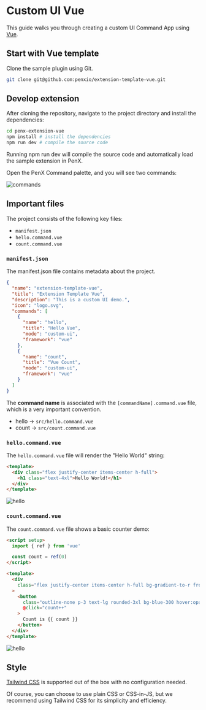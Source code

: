 # Custom UI Vue

This guide walks you through creating a custom UI Command App using [Vue](https://vuejs.org/).

## Start with Vue template

Clone the sample plugin using Git.

```bash
git clone git@github.com:penxio/extension-template-vue.git
```

## Develop extension

After cloning the repository, navigate to the project directory and install the dependencies:

```bash
cd penx-extension-vue
npm install # install the dependencies
npm run dev # compile the source code
```

Running npm run dev will compile the source code and automatically load the sample extension in PenX.

Open the PenX Command palette, and you will see two commands:

![commands](/images/commands-vue.png)

## Important files

The project consists of the following key files:

- `manifest.json`
- `hello.command.vue`
- `count.command.vue`

### `manifest.json`

The manifest.json file contains metadata about the project.

```json {8,14}
{
  "name": "extension-template-vue",
  "title": "Extension Template Vue",
  "description": "This is a custom UI demo.",
  "icon": "logo.svg",
  "commands": [
    {
      "name": "hello",
      "title": "Hello Vue",
      "mode": "custom-ui",
      "framework": "vue"
    },
    {
      "name": "count",
      "title": "Vue Count",
      "mode": "custom-ui",
      "framework": "vue"
    }
  ]
}
```

The **command name** is associated with the `[commandName].command.vue` file, which is a very important convention.

- hello -> `src/hello.command.vue`
- count -> `src/count.command.vue`

### `hello.command.vue`

The `hello.command.vue` file will render the "Hello World" string:

```html
<template>
  <div class="flex justify-center items-center h-full">
    <h1 class="text-4xl">Hello World!</h1>
  </div>
</template>
```

![hello](/images/custom-ui-hello.png)

### `count.command.vue`

The `count.command.vue` file shows a basic counter demo:

```html
<script setup>
  import { ref } from 'vue'

  const count = ref(0)
</script>

<template>
  <div
    class="flex justify-center items-center h-full bg-gradient-to-r from-cyan-500 to-blue-500"
  >
    <button
      class="outline-none p-3 text-lg rounded-3xl bg-blue-300 hover:opacity-70"
      @click="count++"
    >
      Count is {{ count }}
    </button>
  </div>
</template>
```

![hello](/images/custom-ui-count.png)

## Style

[Tailwind CSS](https://tailwindcss.com) is supported out of the box with no configuration needed.

Of course, you can choose to use plain CSS or CSS-in-JS, but we recommend using Tailwind CSS for its simplicity and efficiency.
